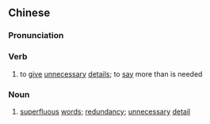{{also|赘言}}
==Chinese==
{{zh-forms|s=赘言}}

===Pronunciation===
{{zh-pron
|m=zhuìyán
|c=zeoi6 jin4
|mn=qz,xm:chòe-giân/zz:chòe-gân
|cat=v,n
}}

===Verb===
{{zh-verb}}

# to [[give]] [[unnecessary]] [[detail]]s; to [[say]] more than is needed

===Noun===
{{zh-noun}}

# [[superfluous]] [[word]]s; [[redundancy]]; [[unnecessary]] [[detail]]